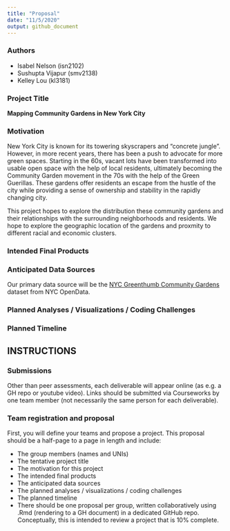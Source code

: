 ```yaml
---
title: "Proposal"
date: "11/5/2020"
output: github_document
---
```

### Authors

* Isabel Nelson (isn2102)
* Sushupta Vijapur (smv2138)
* Kelley Lou (kl3181)


### Project Title

**Mapping Community Gardens in New York City**


### Motivation

New York City is known for its towering skyscrapers and "concrete jungle". However, in more recent years, there has been a push to advocate for more green spaces. Starting in the 60s, vacant lots have been transformed into usable open space with the help of local residents, ultimately becoming the Community Garden movement in the 70s with the help of the Green Guerillas. These gardens offer residents an escape from the hustle of the city while providing a sense of ownership and stability in the rapidly changing city.

This project hopes to explore the distribution these community gardens and their relationships with the surrounding neighborhoods and residents. We hope to explore the geographic location of the gardens and proxmity to different racial and economic clusters. 

### Intended Final Products


### Anticipated Data Sources

Our primary data source will be the [NYC Greenthumb Community Gardens](https://data.cityofnewyork.us/Environment/NYC-Greenthumb-Community-Gardens/ajxm-kzmj) dataset from NYC OpenData.


### Planned Analyses / Visualizations / Coding Challenges


### Planned Timeline




## INSTRUCTIONS

### Submissions
Other than peer assessments, each deliverable will appear online (as e.g. a GH repo or youtube video). Links should be submitted via Courseworks by one team member (not necessarily the same person for each deliverable).

### Team registration and proposal
First, you will define your teams and propose a project. This proposal should be a half-page to a page in length and include:

* The group members (names and UNIs)
* The tentative project title
* The motivation for this project
* The intended final products
* The anticipated data sources
* The planned analyses / visualizations / coding challenges
* The planned timeline
* There should be one proposal per group, written collaboratively using .Rmd (rendering to a GH document) in a dedicated GitHub repo. Conceptually, this is intended to review a project that is 10% complete.


